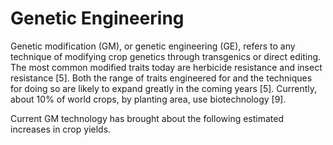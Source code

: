 # Genetic Engineering

Genetic modification (GM), or genetic engineering (GE), refers to any technique of modifying crop genetics through transgenics or direct editing. The most common modified traits today are herbicide resistance and insect resistance [5]. Both the range of traits engineered for and the techniques for doing so are likely to expand greatly in the coming years [5]. Currently, about 10% of world crops, by planting area, use biotechnology [9].

Current GM technology has brought about the following estimated increases in crop yields.